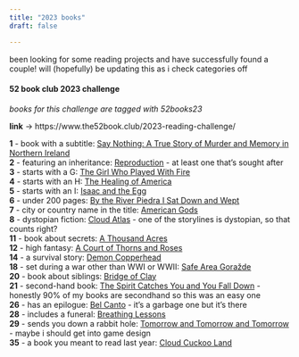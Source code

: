 ```yaml
---
title: "2023 books"
draft: false

---
```



<!-- # 2023 reading lists -->
been looking for some reading projects and have successfully found a couple! will (hopefully) be updating this as i check categories off

#### 52 book club 2023 challenge
*books for this challenge are tagged with 52books23*

**link** -> https://www.the52book.club/2023-reading-challenge/



**1** - book with a subtitle: [Say Nothing: A True Story of Murder and Memory in Northern Ireland](books/saynothing//index.qmd) \
**2** - featuring an inheritance: [Reproduction](books/reproduction//index.qmd) - at least one that's sought after \
**3** - starts with a G: [The Girl Who Played With Fire](books/girlplayedwithfire//index.qmd) \
**4** - starts with an H: [The Healing of America](books/healingofamerica//index.qmd)  \
**5** - starts with an I: [Isaac and the Egg](books/isaacandtheegg//index.qmd)  \
**6** - under 200 pages: [By the River Piedra I Sat Down and Wept](books/riverpiedra//index.qmd)  \
**7** - city or country name in the title: [American Gods](books/americangods//index.qmd)  \
**8** - dystopian fiction: [Cloud Atlas](books/cloudatlas//index.qmd) - one of the storylines is dystopian, so that counts right? \
**11** - book about secrets: [A Thousand Acres](books/thousandacres//index.qmd) \
**12** - high fantasy: [A Court of Thorns and Roses](books/acotar//index.qmd) \
**14** - a survival story: [Demon Copperhead](books/demoncopperhead//index.qmd) \
**18** - set during a war other than WWI or WWII: [Safe Area Goražde](books/safearea//index.qmd) \
**20** - book about siblings: [Bridge of Clay](books/bridgeofclay//index.qmd) \
**21** - second-hand book: [The Spirit Catches You and You Fall Down](books/spiritcatchesyou//index.qmd) - honestly 90% of my books are secondhand so this was an easy one \
**26** - has an epilogue: [Bel Canto](books/bel_canto//index.qmd) - it's a garbage one but it's there \
**28** - includes a funeral: [Breathing Lessons](books/breathinglessons//index.qmd) \
**29** - sends you down a rabbit hole: [Tomorrow and Tomorrow and Tomorrow](books/tmrw_cubed//index.qmd) - maybe i should get into game design \
**35** - a book you meant to read last year: [Cloud Cuckoo Land](books/cloudcuckoo//index.qmd) \
